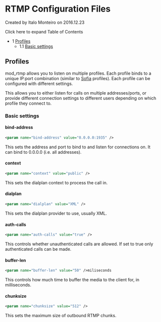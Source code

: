 
# RTMP Configuration Files 

 Created by  Italo Monteiro on 2016.12.23

Click here to expand Table of Contents

* 1 [Profiles](#profiles)  
   * 1.1 [Basic settings](#basic-settings)

## Profiles

mod\_rtmp allows you to listen on multiple profiles. Each profile binds to a unique IP:port combination (similar to [Sofia](../Configuration/Sofia-SIP-Stack/index.mdx#faq) profiles). Each profile can be configured with different settings.

This allows you to either listen for calls on multiple addresses/ports, or provide different connection settings to different users depending on which profile they connect to.

### Basic settings

#### bind-address

```xml
<param name="bind-address" value="0.0.0.0:1935" />
```

This sets the address and port to bind to and listen for connections on. It can bind to 0.0.0.0 (i.e. all addresses).

#### context

```xml
<param name="context" value="public" />
```

This sets the dialplan context to process the call in.

#### dialplan

```xml
<param name="dialplan" value="XML" />
```

This sets the dialplan provider to use, usually XML.

#### auth-calls

```xml
<param name="auth-calls" value="true" />
```

This controls whether unauthenticated calls are allowed. If set to true only authenticated calls can be made.

#### buffer-len

```xml
<param name="buffer-len" value="50" />miliseconds
```

This controls how much time to buffer the media to the client for, in milliseconds.

#### chunksize

```xml
<param name="chunksize" value="512" />
```

This sets the maximum size of outbound RTMP chunks.


